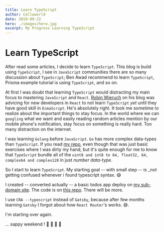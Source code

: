 ```yaml
---
title: Learn TypeScript
author: Celloworld
date: 2019-09-22
hero: ./images/hero.jpg
excerpt: My Progress Learning TypeScript
---
```


# Learn TypeScript

After read some articles, I decide to learn `TypeScript`. This blog is build using `TypeScript`, I see in `JavaScript` communities there are so many discussion about `TypeScript`; Ben Awad recommend to learn `TypeScript`, Prisma example tutorial is using `TypeScript`, and so on.

At first I was doubt that learning `TypeScript` would distracting my main focus to mastering `JavaScript` and `React`. [Robin Wieruch](https://robinwieruch.de) on his blog was advicing for new developers in `React` to not learn `TypeScript` *yet* until they have good skill in `EcmaScript`. He's absolutely right. It took me  sometime to realize about the important things to stay focus. In the world where we can `googling` what we want and easily reading random articles mention by our mobile phone's notification, stay focus on something is really hard. Too many distraction on the internet.

I was learning `Golang` before `JavaScript`. `Go` has more complex data-types than `TypeScript`. If you read [my repo](https://github.com/alfieqashwa/gobyexample), even though that was just basic exercises where I was dirty my hand, but it's quite enough for me to know that `TypeScript` bundle all of the `uint8 and int8 to 64, float32, 64, complex64 and complex128` in just *number data-type*.

So I start to learn `TypeScript`. My starting goal -- with small step -- is _not getting confused whenever i found typescript syntax. <span role="img" aria-label="sheep">😅</span>

I created -- converted actually -- a basic todos app deploy on [my sub-domain site](https://typescript.alfieqashwa.me). The code is on [this repo](https://github.com/alfieqashwa/react-typescript). There will be more.

I use `CRA --typescript` instead of `Gatsby`, because after few months learning `Gatsby` I forgot about how `React Router`'s works. <span role="img" aria-label="sheep">😅</span>.

I'm starting over again.

... sappy weekend !
🏀 🏀 🏀 🏀
